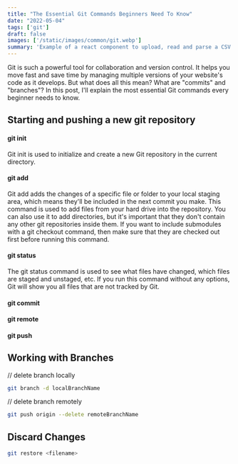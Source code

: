```yaml
---
title: "The Essential Git Commands Beginners Need To Know"
date: "2022-05-04"
tags: ['git']
draft: false
images: ['/static/images/common/git.webp']
summary: 'Example of a react component to upload, read and parse a CSV file.'
---
```


Git is such a powerful tool for collaboration and version control. It helps you move fast and save time by managing multiple versions of your website's code as it develops. But what does all this mean? What are "commits" and "branches"? In this post, I'll explain the most essential Git commands every beginner needs to know.

<TableOfContents toc={props.toc} asDisclosure={true} />

## Starting and pushing a new git repository

#### git init

Git init is used to initialize and create a new Git repository in the current directory. 

#### git add

Git add adds the changes of a specific file or folder to your local staging area, which means they'll be included in the next commit you make. This command is used to add files from your hard drive into the repository. You can also use it to add directories, but it's important that they don't contain any other git repositories inside them. If you want to include submodules with a git checkout command, then make sure that they are checked out first before running this command. 

#### git status

The git status command is used to see what files have changed, which files are staged and unstaged, etc. If you run this command without any options, Git will show you all files that are not tracked by Git.

#### git commit

#### git remote

#### git push


## Working with Branches

// delete branch locally
```bash
git branch -d localBranchName
```

// delete branch remotely

```bash
git push origin --delete remoteBranchName
```

## Discard Changes

```bash
git restore <filename>
```